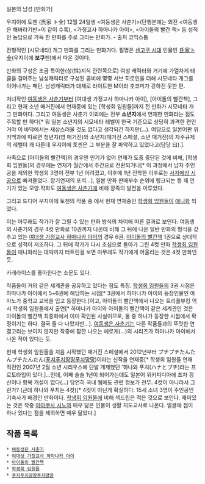 일본의 남성 [만화가]


우지이에 토젠 (氏家 ト全)
12월 24일생
<여동생은 사춘기>(단행본에는 외전 <여동생은 해바라기반>이 같이 수록), <가정교사 하마나카 아이>, <아이돌의 빨간 책> 등 성적인 농담으로 가득 찬 만화를 주로 그리는 만화가.
- 출처 코믹스톰

전형적인 [시모네타] 개그 만화를 그리는 만화가다. 필명은 [[센고쿠 시대]] 인물인 [[미노 3인중|氏家卜全]](우지이에 '''보쿠'''젠)에서 따온 것이다.

만화의 구성은 조금 특이한(성(性)지식 관련쪽으로) 여성 캐릭터와 거기에 가열차게 태클을 걸어주는 남성캐릭터로 구성된 콤비에 몇몇 서브 히로인을 더해 시모네타 개그를 이어나가는 패턴. 남성캐릭터가 대체로 라이트한 M이라 츳코미가 강하진 못한 편.

처녀작인 [[여동생은 사춘기]]부터 [여대생 가정교사 하마나카 아이], [아이돌의 빨간책], 그리고 현재 소년 매거진에서 연재중에 있는 [학생회 임원들]까지 전 만화가 시모네타 개그 만화이다. 그리고 여동생은 사춘기 이외에는 전부 '''소년지'''에서 연재한 만화라는 점도 주목할 만 하다[* 뭐 일본 소년지의 시모네타 레벨이 한국 기준으로 상당히 과격한 편인 거야 이 바닥에서는 새삼스러울 것도 없다고 생각되긴 하지만(...). 여담으로 일본어판 위키백과에 따르면 청년지(영 매거진)와 소년지(매거진 스페셜, 소년 매거진)의 자주규제의 레벨이 꽤 다른데 우지이에 토젠은 그 부분을 잘 파악하고 있었다고(담당 曰).].

사족으로 [아이돌의 빨간책]의 경우엔 인기가 없어 연재가 도중 중단된 것에 비해, [학생회 임원들]의 경우에는 연재가 월간에서 주간으로 전환되거나[* 이 과정에서 남자 주인공을 제외한 학생회 3명이 전부 1년 어려졌고, 이후에 1년 진학한 이후로는 [[사자에상 시공]]으로 빠져들었다. 장기연재의 포석...], 일본 만화 판매부수 순위에 링크되는 등 꽤 인기가 있는 모양.작화도 [[여동생은 사춘기]]에 비해 장족의 발전을 이루었다.

그리고 드디어 우지이에 토젠의 작품 중 에서 현재 연재중인 [[학생회 임원들]]이 [[애니화]] 되었다.

이는 아무래도 작가가 잘 그릴 수 있는 만화 방식의 차이에 따른 결과로 보인다. 여동생의 사춘기의 경우 4컷 만화로 10권까지 나온데 비해 그 뒤에 나온 일반 만화의 형식을 갖추고 있는 [[여대생 가정교사 하마나카 아이]]의 경우 6권, [[아이돌의 빨간책]] 1권으로 상대적으로 성적이 저조하다. 그 뒤에 작가가 다시 초심으로 돌아가 그린 4컷 만화 [[학생회 임원들]]이 애니화라는 대박까지 터트린걸 보면 아무래도 작가에게 어울리는 것은 4컷 만화인듯.

카레라이스를 좋아한다는 소문도 있다.

작품들이 거의 같은 세계관을 공유하고 있다는 점도 특징. [[학생회 임원들]]의 3권 시점은 하마나카 아이에서 5~6권에 해당하는 시점[* 3권에서 하마나카 아이의 등장인물인 아마노가 중학교 교복을 입고 등장한다.]이고, 아이돌의 빨간책에서 나오는 트리플부킹 역시 학생회 임원들에서 출연[* 하마나카 아이와 아이돌의 빨간책이 같은 세계관인 것은 아이돌의 빨간책 최종화에서 이미 확인된 사실이므로, 둘 중 하나가 등장한 시점에서 확정이기는 하다. 결국 둘 다 나왔지만...]. [[여동생은 사춘기]]는 다른 작품들과의 뚜렷한 연결고리는 보이지 않지만 작중에 잠깐 나오는 에로게(...)의 시리즈가 하마나카 아이에서 나온 적이 있다는 듯.

현재 학생회 임원들을 처음 시작했던 매거진 스페셜에서 2012년부터 プチプチたんたんプチたんたん([[푸치푸치땅땅푸치땅땅]])이라는 신작을 연재중[* 학생회 임원들 연재 직전인 2007년 2월 소년 시리우스에 단발 개제했던 '하나와 푸치(ハナとプチ)라는 프로토타입이 있다.]...인데, 어째 슬슬 1년이 되어가는데도 일본어 위키피디아에 조차 갱신이나 항목 개설이 없다(...) 당연히 국내 웹에도 관련 정보가 전무. 4컷이 아니라서 그런가? (근데 하나와 푸치는 4컷)[* 4컷이 아닌게 확실하다. 15세 소녀 3명이 주인공인 기숙사가 배경인 만화이다. [[학생회 임원들]]에 비해 섹드립은 적은 것으로 보인다. 재미있는 것은 작중 [[아마쿠사 시노]]와 매우 닮은 인물이 생활 지도교사로 나온다. 얼굴에 점이 하나 있다는 점을 제외하면 매우 닮았다.]

== 작품 목록 ==
 * [[여동생은 사춘기]]
 * [[여대생 가정교사 하마나카 아이]]
 * [[아이돌의 빨간책]]
 * [[학생회 임원들]]
 * [[푸치푸치땅땅푸치땅땅]]
